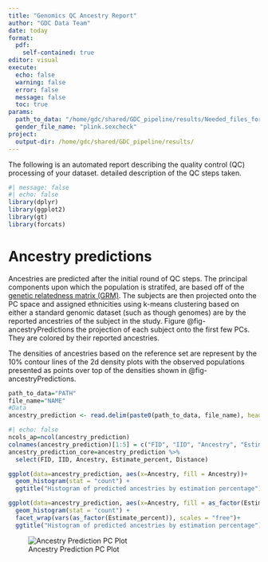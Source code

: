 ---
title: "Genomics QC Ancestry Report"
author: "GDC Data Team"
date: today
format:
  pdf:
    self-contained: true
editor: visual
execute:
  echo: false
  warning: false
  error: false
  message: false
  toc: true
params:
  path_to_data: "/home/gdc/shared/GDC_pipeline/results/Needed_files_for_report/SMILES_GDA/Full/"
  gender_file_name: "plink.sexcheck"
project:
  output-dir: /home/gdc/shared/GDC_pipeline/results/
---

The following is an automated report describing the quality control (QC) processing of your dataset. detailed description of the QC steps taken.

```{r loadPackages}
#| message: false
#| echo: false
library(dplyr)
library(ggplot2)
library(gt)
library(forcats)
```

# Ancestry predictions

Ancestries are predicted after the initial round of QC steps. The principal components upon which the population is stratifed, are based off of the [genetic relatedness matrix (GRM)](https://zjuwhw.github.io/2021/08/20/GRM.html). The subjects are then projected onto the PC space and assigned ethnicities using k-means clustering based on either a standard genomic dataset (such as though genomes) are by the reported ancestries of the subject in the study. Figure @fig-ancestryPredictions the projection of each subject onto the first few PCs. They are colored by their reported ancestries.

The densities of ancestries based on the reference set are represent by the 10% contour lines of the 2d density plots with the observed populations presented as points over top of the densities shown in @fig-ancestryPredictions.

```{r importdata, echo=FALSE}
path_to_data="PATH"
file_name="NAME"
#Data 
ancestry_prediction <- read.delim(paste0(path_to_data, file_name), header=FALSE)

```

<!-- ## Ancestry distribution -->

```{r datacleaning ancestryprediction}
#| echo: false
ncols_ap=ncol(ancestry_prediction)
colnames(ancestry_prediction)[1:5] = c("FID", "IID", "Ancestry", "Estimate_percent", "Distance") 
ancestry_prediction_core=ancestry_prediction %>%
  select(FID, IID, Ancestry, Estimate_percent, Distance)
```

```{r Ancestry Distribution}
ggplot(data=ancestry_prediction, aes(x=Ancestry, fill = Ancestry))+
  geom_histogram(stat = "count") + 
  ggtitle("Histogram of predicted ancestries by estimation percentage")
```

```{r Ancestry Distribution Split}
ggplot(data=ancestry_prediction, aes(x=Ancestry, fill = as_factor(Estimate_percent)))+
  geom_histogram(stat = "count") + 
  facet_wrap(vars(as_factor(Estimate_percent)), scales = "free")+
  ggtitle("Histogram of predicted ancestries by estimation percentage")
```

![Ancestry Prediction PC Plot](SED)
